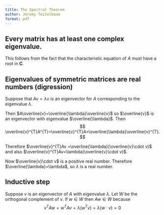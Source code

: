 ```yaml
---
title: The Spectral Theorem
author: Jeremy Teitelbaum
format: pdf
---
```


## Every matrix has at least one complex eigenvalue.

This follows from the fact that the characteristic equation of $A$ must have a root in $\mathbf{C}$. 

## Eigenvalues of symmetric matrices are real numbers (digression)

Suppose that $Av=\lambda v$ is an eigenvector for $A$ corresponding to the eigenvalue $\lambda$.  

Then $A\overline{v}=\overline{\lambda}\overline{v}$ so $\overline{v}$ is an eigenvector with eigenvalue $\overline{\lambda}$.  Then
$$
\overline{v}^{T}A^{T}=\overline{v}^{T}A=\overline{\lambda}\overline{v}^{T}.
$$

Therefore $\overline{v}^{T}Av =\overline{\lambda}(\overline{v}\cdot v)$
and also $\overline{v}^{T}Av=\lambda(\overline{v}\cdot v)$.

Now $\overline{v}\cdot v$ is a positive real number. Therefore $\overline{\lambda}=\lambda$, so $\lambda$ is a real number.

## Inductive step

Suppose $v$ is an eigenvector of $A$ with eigenvalue $\lambda$.  Let $W$ be the 
orthogonal complement of $v$.  If $w\in W$ then $Aw\in W$ because
$$
v^{T}Aw = w^{T}Av=\lambda(w^{T}v) = \lambda(w\cdot v)=0
$$

